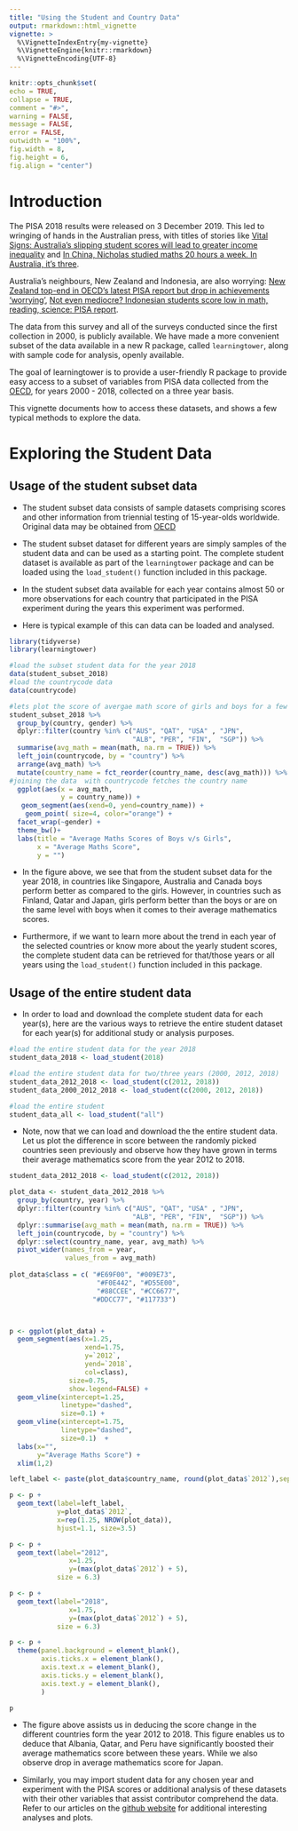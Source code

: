 ```yaml
---
title: "Using the Student and Country Data"
output: rmarkdown::html_vignette
vignette: >
  %\VignetteIndexEntry{my-vignette}
  %\VignetteEngine{knitr::rmarkdown}
  %\VignetteEncoding{UTF-8}
---
```


```r
knitr::opts_chunk$set(
echo = TRUE,
collapse = TRUE,
comment = "#>",
warning = FALSE,
message = FALSE,
error = FALSE,
outwidth = "100%",
fig.width = 8,
fig.height = 6,
fig.align = "center")
```

# Introduction

The PISA 2018 results were released on 3 December 2019. This led to wringing of hands in the Australian press, with titles of stories like [Vital Signs: Australia's slipping student scores will lead to greater income inequality](https://theconversation.com/vital-signs-australias-slipping-student-scores-will-lead-to-greater-income-inequality-128301) and [In China, Nicholas studied maths 20 hours a week. In Australia, it's three](https://www.smh.com.au/education/in-china-nicholas-studied-maths-20-hours-a-week-in-australia-it-s-three-20191203-p53ggv.html).

Australia's neighbours, New Zealand and Indonesia, are also worrying: [New Zealand top-end in OECD's latest PISA report but drop in achievements 'worrying'](https://www.stuff.co.nz/national/education/117890945/new-zealand-topend-in-oecds-latest-pisa-report-but-drop-in-achievements-worrying), [Not even mediocre? Indonesian students score low in math, reading, science: PISA report](https://www.thejakartapost.com/news/2019/12/04/not-even-mediocre-indonesian-students-score-low-in-math-reading-science-pisa-report.html). 

The data from this survey and all of the surveys conducted since the first collection in 2000, is publicly available. We have made a more convenient subset of the data available in a new R package, called `learningtower`, along with sample code for analysis, openly available.

The goal of learningtower is to provide a user-friendly R package to provide easy access to a subset of variables from PISA data collected from the [OECD](http://www.oecd.org/pisa/data/), for years 2000 - 2018, collected on a three year basis.

This vignette documents how to access these datasets, and shows a few typical methods to explore the data.

# Exploring the Student Data

## Usage of the student subset data

- The student subset data consists of sample datasets comprising scores and other information from triennial testing of 15-year-olds worldwide. Original data may be obtained from [OECD](https://www.oecd.org/pisa/data/.)

- The student subset dataset for different years are simply samples of the student data and can be used as a starting point. The complete student dataset is  available as part of the `learningtower` package and can be loaded using the `load_student()` function included in this package.

- In the student subset data available for each year contains almost 50 or more observations for each country that participated in the PISA experiment during the years this experiment was performed.

- Here is typical example of this can data can be loaded and analysed.


```r
library(tidyverse)
library(learningtower)

#load the subset student data for the year 2018
data(student_subset_2018)
#load the countrycode data
data(countrycode)

#lets plot the score of avergae math score of girls and boys for a few randomly selected countries
student_subset_2018 %>% 
  group_by(country, gender) %>% 
  dplyr::filter(country %in% c("AUS", "QAT", "USA" , "JPN", 
                               "ALB", "PER", "FIN",  "SGP")) %>% 
  summarise(avg_math = mean(math, na.rm = TRUE)) %>% 
  left_join(countrycode, by = "country") %>% 
  arrange(avg_math) %>% 
  mutate(country_name = fct_reorder(country_name, desc(avg_math))) %>% 
#joining the data  with countrycode fetches the country name
  ggplot(aes(x = avg_math, 
             y = country_name)) +
   geom_segment(aes(xend=0, yend=country_name)) +
    geom_point( size=4, color="orange") +
  facet_wrap(~gender) +
  theme_bw()+
  labs(title = "Average Maths Scores of Boys v/s Girls",
       x = "Average Maths Score",
       y = "")
```

- In the figure above, we see that from the student subset data for the year 2018, in countries like Singapore, Australia and Canada boys perform better as compared to the girls. However, in countries such as Finland, Qatar and Japan, girls perform better than the boys or are on the same level with boys when it comes to their average mathematics scores.

- Furthermore, if we want to learn more about the trend in each year of the selected countries or know more about the yearly student scores,  the complete student data can be retrieved  for that/those years or all years using the `load_student()` function included in this package.

## Usage of the entire student data

- In order to load and download the complete student data for each year(s), here are the various ways to retrieve the entire student dataset for each year(s) for additional study or analysis purposes.

```r
#load the entire student data for the year 2018
student_data_2018 <- load_student(2018)

#load the entire student data for two/three years (2000, 2012, 2018)
student_data_2012_2018 <- load_student(c(2012, 2018))
student_data_2000_2012_2018 <- load_student(c(2000, 2012, 2018))

#load the entire student 
student_data_all <- load_student("all")
```

- Note, now that we can load and download the the entire student data. Let us plot the difference in score between the randomly picked countries seen previously and observe how they have grown in terms their average mathematics score from the year 2012 to 2018.

```r
student_data_2012_2018 <- load_student(c(2012, 2018))

plot_data <- student_data_2012_2018 %>% 
  group_by(country, year) %>%  
  dplyr::filter(country %in% c("AUS", "QAT", "USA" , "JPN", 
                               "ALB", "PER", "FIN",  "SGP")) %>% 
  dplyr::summarise(avg_math = mean(math, na.rm = TRUE)) %>%  
  left_join(countrycode, by = "country") %>% 
  dplyr::select(country_name, year, avg_math) %>% 
  pivot_wider(names_from = year, 
              values_from = avg_math) 
  
plot_data$class = c( "#E69F00", "#009E73", 
                      "#F0E442", "#D55E00", 
                      "#88CCEE", "#CC6677", 
                     "#DDCC77", "#117733")



p <- ggplot(plot_data) + 
  geom_segment(aes(x=1.25, 
                   xend=1.75, 
                   y=`2012`, 
                   yend=`2018`, 
                   col=class), 
               size=0.75, 
               show.legend=FALSE) + 
  geom_vline(xintercept=1.25, 
             linetype="dashed", 
             size=0.1) + 
  geom_vline(xintercept=1.75, 
             linetype="dashed", 
             size=0.1)  + 
  labs(x="", 
       y="Average Maths Score") +
  xlim(1,2)

left_label <- paste(plot_data$country_name, round(plot_data$`2012`),sep=", ")

p <- p + 
  geom_text(label=left_label, 
            y=plot_data$`2012`, 
            x=rep(1.25, NROW(plot_data)), 
            hjust=1.1, size=3.5)

p <- p + 
  geom_text(label="2012",
               x=1.25,
               y=(max(plot_data$`2012`) + 5),
            size = 6.3)

p <- p + 
  geom_text(label="2018",
               x=1.75,
               y=(max(plot_data$`2012`) + 5),
            size = 6.3)

p <- p +
  theme(panel.background = element_blank(),
        axis.ticks.x = element_blank(),
        axis.text.x = element_blank(), 
        axis.ticks.y = element_blank(),
        axis.text.y = element_blank(), 
        )

p 
```

- The figure above assists us in deducing the score change in the different countries form the year 2012 to 2018. This figure enables us to deduce that Albania, Qatar, and Peru have significantly boosted their average mathematics score between these years. While we also observe drop in average mathematics score for Japan.

- Similarly, you may import student data for any chosen year and experiment with the PISA scores or additional analysis of these datasets with their other variables that assist contributor comprehend the data. Refer to our articles on the [github website](https://kevinwang09.github.io/learningtower/) for additional interesting analyses and plots.





